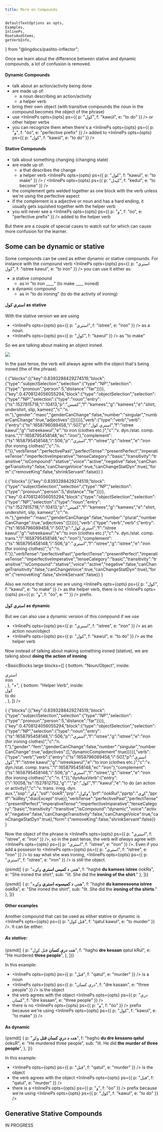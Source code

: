 ```yaml
---
title: More on Compounds
---
```


    defaultTextOptions as opts,
    Examples,
    InlinePs,
    RootsAndStems,
    getVerbInfo,
} from "@lingdocs/pashto-inflector";

Once we learn about the difference between <Link to="/compound-verbs/stative-compounds/">stative</Link> and <Link to="/compound-verbs/dynamic-compounds/">dynamic</Link> compounds, a lot of confusion is removed.

#### Dynamic Compounds

- talk about an action/activity being done
- are made up of:
  - a noun describing an action/activity
  - a helper verb
- bring their own object (with transitive compounds the noun in the compound becomes the object of the phrase)
- use <InlinePs opts={opts} ps={{ p: "کول", f: "kawúl", e: "to do" }} /> or other helper verbs
- you can recognize them when there's a <InlinePs opts={opts} ps={{ p: "و", f: "óo", e: "perfective prefix" }} /> added to <InlinePs opts={opts} ps={{ p: "کول", f: "kawúl", e: "to do" }} />

#### Stative Compounds

- talk about something changing (changing state)
- are made up of:
  - a <Complement /> that describes the change
  - a helper verb <InlinePs opts={opts} ps={{ p: "کول", f: "kawul", e: "to make" }} /> / <InlinePs opts={opts} ps={{ p: "کېدل", f: "kedul", e: "to become" }} />
- the complement gets <Link to="/compound-verbs/stative-compounds/#welding-">welded together</Link> as one block with the verb unless we're using the perfective aspect
- If the complement is a adjective or noun and has a hard ending, it usually gets <Link to="/compound-verbs/stative-compounds/#squishing">squished together</Link> with the helper verb
- you will never see a <InlinePs opts={opts} ps={{ p: "و", f: "óo", e: "perfective prefix" }} /> added to the helper verb

But there are a couple of special cases to watch out for which can cause more confusion for the learner.

## Some can be dynamic or stative

Some compounds can be used as either dynamic *or* stative compounds. For instance with the compound verb <InlinePs opts={opts} ps={{ p: "استري کول", f: "istree kawul", e: "to iron" }} /> you can use it either as:

- a stative compound
  - as in "to iron \_\_\_\_" (to make \_\_\_\_ ironed)
- a dynamic compound
  - as in "to do ironing" (to do the activity of ironing)

#### استري کول as stative

With the stative version we are using

 - <InlinePs opts={opts} ps={{ p: "استري", f: "istree", e: "iron" }} /> as a <Complement /> noun.
 - <InlinePs opts={opts} ps={{ p: "کول", f: "kawul" }} /> as "to make"

So we are talking about making an object ironed.

<Image src={ironingStative} />

In the past tense, the verb will always agree with the object that's being ironed (the <KingIcon /> of the phrase).

<EditableVPEx opts={opts}>{
    {"blocks":[{"key":0.8393288429274519,"block":{"type":"subjectSelection","selection":{"type":"NP","selection":{"type":"pronoun","person":5,"distance":"far"}}}},{"key":0.4708124056055294,"block":{"type":"objectSelection","selection":{"type":"NP","selection":{"type":"noun","entry":{"ts":1527815718,"i":10413,"p":"کمیس","f":"kamees","g":"kamees","e":"shirt, undershirt, slip, kameez","c":"n. m."},"gender":"masc","genderCanChange":false,"number":"singular","numberCanChange":true,"adjectives":[]}}}}],"verb":{"type":"verb","verb":{"entry":{"ts":1658796089458,"i":507,"p":"استري کول","f":"istree kawul","g":"istreekawul","e":"to iron (clothes etc.)","c":"v. dyn./stat. comp. trans.","l":1658795458148,"ec":"iron"},"complement":{"ts":1658795458148,"i":506,"p":"استري","f":"istree","g":"istree","e":"iron (for ironing clothes)","c":"n. f."}},"verbTense":"perfectivePast","perfectTense":"presentPerfect","imperativeTense":"imperfectiveImperative","tenseCategory":"basic","transitivity":"transitive","isCompound":"stative","voice":"active","negative":false,"canChangeTransitivity":false,"canChangeVoice":true,"canChangeStatDyn":true},"form":{"removeKing":false,"shrinkServant":false}}
}</EditableVPEx>

<EditableVPEx opts={opts}>{
    {"blocks":[{"key":0.8393288429274519,"block":{"type":"subjectSelection","selection":{"type":"NP","selection":{"type":"pronoun","person":5,"distance":"far"}}}},{"key":0.4708124056055294,"block":{"type":"objectSelection","selection":{"type":"NP","selection":{"type":"noun","entry":{"ts":1527815718,"i":10413,"p":"کمیس","f":"kamees","g":"kamees","e":"shirt, undershirt, slip, kameez","c":"n. m."},"gender":"masc","genderCanChange":false,"number":"plural","numberCanChange":true,"adjectives":[]}}}}],"verb":{"type":"verb","verb":{"entry":{"ts":1658796089458,"i":507,"p":"استري کول","f":"istree kawul","g":"istreekawul","e":"to iron (clothes etc.)","c":"v. dyn./stat. comp. trans.","l":1658795458148,"ec":"iron"},"complement":{"ts":1658795458148,"i":506,"p":"استري","f":"istree","g":"istree","e":"iron (for ironing clothes)","c":"n. f."}},"verbTense":"perfectivePast","perfectTense":"presentPerfect","imperativeTense":"imperfectiveImperative","tenseCategory":"basic","transitivity":"transitive","isCompound":"stative","voice":"active","negative":false,"canChangeTransitivity":false,"canChangeVoice":true,"canChangeStatDyn":true},"form":{"removeKing":false,"shrinkServant":false}}
}</EditableVPEx>

Also we notice that since we are using <InlinePs opts={opts} ps={{ p: "کول", f: "kawul", e: "to make" }} /> as the helper verb, there is no <InlinePs opts={opts} ps={{ p: "و", f: "óo", e: "" }} /> prefix.

#### استري کول as dynamic

But we can also use a <Link to="/compound-verbs/dynamic-compounds/">dynamic</Link> version of this compound if we use

- <InlinePs opts={opts} ps={{ p: "استري", f: "istree", e: "iron" }} /> as an action noun/object
- <InlinePs opts={opts} ps={{ p: "کول", f: "kawul", e: "to do" }} /> as the helper verb

Now instead of talking about making something ironed (stative), we are talking about **doing the action of ironing**

<BasicBlocks large blocks={[
    {
        bottom: "Noun/Object",
        inside: <div>
            <div>استري</div>
            <div>iron</div>
        </div>,
    },
    "+",
    {
        bottom: "Helper Verb",
        inside: <div>
            <div>کول</div>
            <div>to do</div>
        </div>,
    },
]} />

<EditableVPEx opts={opts}>{
    {"blocks":[{"key":0.8393288429274519,"block":{"type":"subjectSelection","selection":{"type":"NP","selection":{"type":"pronoun","person":5,"distance":"far"}}}},{"key":0.4708124056055294,"block":{"type":"objectSelection","selection":{"type":"NP","selection":{"type":"noun","entry":{"ts":1658795458148,"i":506,"p":"استري","f":"istree","g":"istree","e":"iron (for ironing clothes)","c":"n. f."},"gender":"fem","genderCanChange":false,"number":"singular","numberCanChange":true,"adjectives":[],"dynamicComplement":true}}}}],"verb":{"type":"verb","verb":{"entry":{"ts":1658796089458,"i":507,"p":"استري کول","f":"istree kawul","g":"istreekawul","e":"to iron (clothes etc.)","c":"v. dyn./stat. comp. trans.","l":1658795458148,"ec":"iron"},"complement":{"ts":1658795458148,"i":506,"p":"استري","f":"istree","g":"istree","e":"iron (for ironing clothes)","c":"n. f."}},"dynAuxVerb":{"entry":{"i":10058,"ts":1527812752,"g":"","p":"کول","f":"kawul","e":"to do (an action or activity)","c":"v. trans. irreg. dyn. aux.","ssp":"وکړ","ssf":"óokR","prp":"وکړل","prf":"óokRul","pprtp":"کړی","pprtf":"kúRey","diacExcept":true}},"verbTense":"perfectivePast","perfectTense":"presentPerfect","imperativeTense":"imperfectiveImperative","tenseCategory":"basic","transitivity":"transitive","isCompound":"dynamic","voice":"active","negative":false,"canChangeTransitivity":false,"canChangeVoice":true,"canChangeStatDyn":true},"form":{"removeKing":false,"shrinkServant":false}}
}</EditableVPEx>

Now the object of the phrase is <InlinePs opts={opts} ps={{ p: "استري", f: "istree", e: "iron" }} />, so in the past tense, the verb will <em>always</em> agree with <InlinePs opts={opts} ps={{ p: "استري", f: "istree", e: "iron" }} />. Even if you add a possesor to <InlinePs opts={opts} ps={{ p: "استري", f: "istree", e: "iron" }} /> <Link to="/compound-verbs/dynamic-compounds/#attaching-other-actors">to say what she was ironing</Link>, <InlinePs opts={opts} ps={{ p: "استري", f: "istree", e: "iron" }} /> is <em>still</em> the object.

<Examples opts={opts}>{psmd([
    {
        p: "هغې **د کمیس استري** وکړه",
        f: "haghé **du kamees istree** óokRa",
        e: "She ironed the shirt",
        sub: "lit. She did the **ironing of the shirt**."
    },
])}</Examples>

<Examples opts={opts}>{psmd([
    {
        p: "هغې **د کمیسونه استري** وکړه",
        f: "haghé **du kameesoona istree** óokRa",
        e: "She ironed the shirt",
        sub: "lit. She did the **ironing of the shirts**."
    },
])}</Examples>

#### Other examples

Another compound that can be used as either stative or dynamic is <InlinePs opts={opts} ps={{ p: "قتل کول", f: "qatul kawul", e: "to murder" }} />. It can be either:

##### As stative:

<Examples opts={opts}>{psmd([
    {
        p: "هغه **درې کسان** قتل کړل",
        f: "haghú **dre kesaan** qatul kRul",
        e: "He murdered **three people**",
    },
])}</Examples>

In this example:

 - <InlinePs opts={opts} ps={{ p: "قتل", f: "qatul", e: "murder" }} /> is a <Complement /> noun
 - <InlinePs opts={opts} ps={{ p: "درې کسان", f: "dre kasaan", e: "three people" }} /> is the object
 - the verb agrees with the object <InlinePs opts={opts} ps={{ p: "درې کسان", f: "dre kasaan", e: "three people" }} />
 - there is no <InlinePs opts={opts} ps={{ p: "و", f: "óo" }} /> prefix because we're using <InlinePs opts={opts} ps={{ p: "کول", f: "kawul", e: "to make" }} />

#### As dynamic

<Examples opts={opts}>{psmd([
    {
        p: "هغه **د درې کسان قتل** وکړ",
        f: "haghú **du dre kesaano qatul** óokuR",
        e: "He murdered three people",
        sub: "lit. He did **the murder of three people**",
    },
])}</Examples>

In this example:

 - <InlinePs opts={opts} ps={{ p: "قتل", f: "qatul", e: "murder" }} /> is the object
 - the verb agrees with the object <InlinePs opts={opts} ps={{ p: "قتل", f: "qatul", e: "murder" }} />
 - there is a <InlinePs opts={opts} ps={{ p: "و", f: "óo" }} /> prefix because we're using <InlinePs opts={opts} ps={{ p: "کول", f: "kawul", e: "to do" }} />


## Generative Stative Compounds
 
IN PROGRESS

